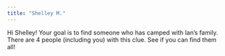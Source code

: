 ```yaml
---
title: "Shelley M."
---
```


Hi Shelley! Your goal is to find someone who has camped with Ian's family. There are 4 people (including you) with this clue. See if you can find them all!
